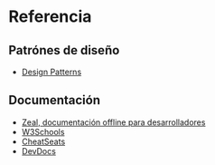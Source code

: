 # Referencia

## Patrónes de diseño

- [Design Patterns](https://refactoring.guru/design-patterns)

## Documentación

- [Zeal, documentación offline para desarrolladores](https://zealdocs.org/)
- [W3Schools](https://www.w3schools.com)
- [CheatSeats](https://overapi.com)
- [DevDocs](https://devdocs.io)